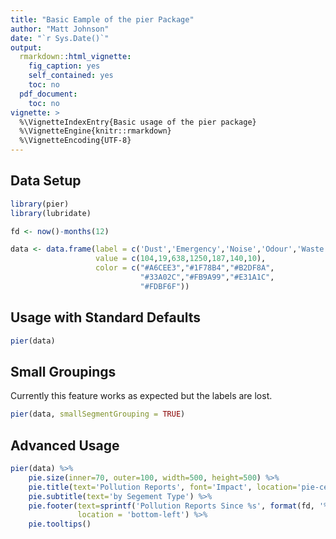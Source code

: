 ```yaml
---
title: "Basic Eample of the pier Package"
author: "Matt Johnson"
date: "`r Sys.Date()`"
output: 
  rmarkdown::html_vignette:
    fig_caption: yes
    self_contained: yes
    toc: no
  pdf_document:
    toc: no
vignette: >
  %\VignetteIndexEntry{Basic usage of the pier package}
  %\VignetteEngine{knitr::rmarkdown} 
  %\VignetteEncoding{UTF-8}
---
```




## Data Setup


```r

library(pier)
library(lubridate)

fd <- now()-months(12)

data <- data.frame(label = c('Dust','Emergency','Noise','Odour','Waste','Water','Community'),
                   value = c(104,19,638,1250,187,140,10),
                   color = c("#A6CEE3","#1F78B4","#B2DF8A",
                             "#33A02C","#FB9A99","#E31A1C",
                             "#FDBF6F"))

```


## Usage with Standard Defaults
```r

pier(data)

```

## Small Groupings

Currently this feature works as expected but the labels are lost. 

```r

pier(data, smallSegmentGrouping = TRUE)

```


## Advanced Usage

```r

pier(data) %>%
    pie.size(inner=70, outer=100, width=500, height=500) %>%
    pie.title(text='Pollution Reports', font='Impact', location='pie-center') %>%
    pie.subtitle(text='by Segement Type') %>%
    pie.footer(text=sprintf('Pollution Reports Since %s', format(fd, '%a %B %d, %Y')),
               location = 'bottom-left') %>%
    pie.tooltips()

```



